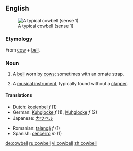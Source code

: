 {{wikipedia}}
==English==
[[Image:Cowbell-2.jpg|thumb|right|A typical cowbell (sense 1)]]

===Etymology===
From [[cow]] + [[bell]].

===Noun===
{{en-noun}}

# A [[bell]] worn by [[cow]]s; sometimes with an ornate strap.
# {{musici}} A [[musical instrument]], typically found without a [[clapper]].

====Translations====
{{top}}
*Dutch: [[koeienbel]] ''f'' (1)
*German: [[Kuhglocke]] ''f'' (1), [[Kuhglocke]] ''f'' (2)
*Japanese: [[カウベル]]
{{mid}}
*Romanian: [[talangă]] ''f'' (1)
*Spanish: [[cencerro]] ''m'' (1)
{{bottom}}

[[de:cowbell]]
[[ru:cowbell]]
[[vi:cowbell]]
[[zh:cowbell]]